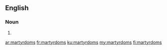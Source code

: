 ==English==

===Noun===
{{head|en|plural}}

# {{plural of|martyrdom|lang=en}}

[[ar:martyrdoms]]
[[fr:martyrdoms]]
[[ku:martyrdoms]]
[[my:martyrdoms]]
[[fi:martyrdoms]]